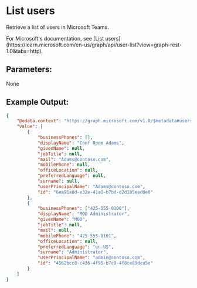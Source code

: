 
# List users

Retrieve a list of users in Microsoft Teams.

<Callout type="info">
	For Microsoft's documentation, see [List
	users](https://learn.microsoft.com/en-us/graph/api/user-list?view=graph-rest-1.0&tabs=http).
</Callout>

## Parameters:

None

## Example Output:

```json
{
	"@odata.context": "https://graph.microsoft.com/v1.0/$metadata#users",
	"value": [
		{
			"businessPhones": [],
			"displayName": "Conf Room Adams",
			"givenName": null,
			"jobTitle": null,
			"mail": "Adams@contoso.com",
			"mobilePhone": null,
			"officeLocation": null,
			"preferredLanguage": null,
			"surname": null,
			"userPrincipalName": "Adams@contoso.com",
			"id": "6ea91a8d-e32e-41a1-b7bd-d2d185eed0e0"
		},
		{
			"businessPhones": ["425-555-0100"],
			"displayName": "MOD Administrator",
			"givenName": "MOD",
			"jobTitle": null,
			"mail": null,
			"mobilePhone": "425-555-0101",
			"officeLocation": null,
			"preferredLanguage": "en-US",
			"surname": "Administrator",
			"userPrincipalName": "admin@contoso.com",
			"id": "4562bcc8-c436-4f95-b7c0-4f8ce89dca5e"
		}
	]
}
```

